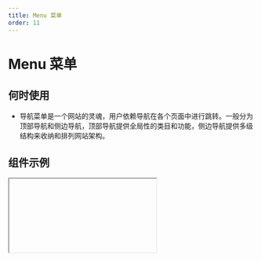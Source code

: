 ```yaml
---
title: Menu 菜单
order: 11
---
```


# Menu 菜单

## 何时使用

- 导航菜单是一个网站的灵魂，用户依赖导航在各个页面中进行跳转。一般分为顶部导航和侧边导航，顶部导航提供全局性的类目和功能，侧边导航提供多级结构来收纳和排列网站架构。

## 组件示例


<Iframe url="https://www.aliwork.com/developer/menu-v2?isRenderNav=false" />

## 组件属性


<AttrTable
  dataSource={[
    {
      code: 'dataSource',
      type: '[MenuDataSource[]](/docs/components/interface#menudatasource)',
      default: `~~~json
[
  {
    label: "菜单项一",
    key: "key1",
      children: [
        {
          label: "选项一",
          key: "key1-1",
          tag: {
            text: "初始化",
            color: "blue",
          },
        },
        {
          label: "选项二",
          key: "key1-2",
        },
      ],
    },
    {
      isDivider: true,
    },
    {
      label: "菜单项二",
      key: "key2",
      children: [
        {
          label: "选项一",
          key: "key2-1",
        },
        {
          label: "选项二",
          key: "key2-2",
        },
      ],
    },
    {
      label: "菜单项三",
      key: "key3",
      disabled: true,
    },
  ]      
`,
      desc: '菜单的数据源',
    },
    {
      code: 'popupAlign',
      type: `'follow' | 'outside'`,
      default: `'follow'`,
      desc: '弹层的对齐方式',
    },
    {
      code: 'onItemClick',
      type: '(key: string,item: MenuDataSource, event: any) => void',
      default: '-',
      desc: '点击菜单项触发的事件',
    },
    {
      code: 'mode',
      type: `'inline' | 'popup'`,
      default: 'inline',
      desc: '设置子菜单打开的模式',
    },
    {
      code: 'triggerType',
      type: `'click' | 'hover'`,
      default: `'click'`,
      desc: '设置子菜单打开的触发行为',
    },
    {
      code: 'onSelect',
      type: '(selectedKeys: string[] ,extraObj: any) => void',
      default: '-',
      desc: '选中或取消选中菜单项时触发的事件',
    },
    {
      code: 'selectMode',
      type: `'single' | 'multiple' | false `,
      default: 'false',
      desc: '菜单组件的选择模式',
    },
    {
      code: 'direction',
      type: `'ver' | 'hoz'`,
      default: '-',
      desc: '菜单第一层展示方向',
    },
    {
      code: 'header',
      type: 'string',
      default: '-',
      desc: '自定义菜单头部',
    },
    {
      code: 'footer',
      type: 'string',
      default: '-',
      desc: '自定义菜单尾部',
    },
  ]}
/>